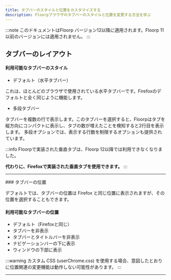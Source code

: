 ```yaml
---
title: タブバーのスタイルと位置をカスタマイズする
description: Floorpブラウザのタブバーのスタイルと位置を変更する方法を学ぶ
---
```



:::note
このドキュメントはFloorp バージョン12以降に適用されます。Floorp 11以前のバージョンには適用されません。
:::


## タブバーのレイアウト

#### 利用可能なタブバーのスタイル

- デフォルト（水平タブバー）

これは、ほとんどのブラウザで使用されている水平タブバーです。Firefoxのデフォルトと全く同じように機能します。

- 多段タブバー

タブバーを複数の行で表示します。このタブバーを選択すると、Floorpはタブを縦方向にコンパクトに表示し、タブの数が増えたことを検知すると2行目を表示します。
多段オプションでは、表示する行数を制限するオプションも提供されています。

:::info
Floorpで実装された垂直タブは、Floorp 12以降では利用できなくなりました。

**代わりに、Firefoxで実装された垂直タブを使用できます。**
:::


<hr />
### タブバーの位置

デフォルトでは、タブバーの位置は Firefox と同じ位置に表示されますが、その位置を選択することもできます。

#### 利用可能なタブバーの位置

- デフォルト（Firefoxと同じ）
- タブバーを非表示
- タブバーとタイトルバーを非表示
- ナビゲーションバーの下に表示
- ウィンドウの下部に表示

:::warning
カスタム CSS (userChrome.css) を使用する場合、意図したとおりに位置関連の変更機能は動作しない可能性があります。
:::

<hr />

<Support />